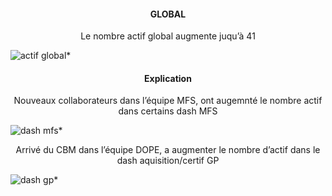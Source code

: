 <center>
#### GLOBAL
Le nombre actif global augmente juqu'à 41</center>

![actif global](module/glossaire/analyse_28062022/global_28062022.PNG)*

<center>
#### Explication

Nouveaux collaborateurs dans l'équipe MFS, ont augemnté le nombre actif dans certains dash MFS</center>

![dash mfs](module/glossaire/analyse_28062022/dash_mfs_28062022.PNG)*

<center>
Arrivé du CBM dans l'équipe DOPE, a augmenter le nombre d'actif dans le dash aquisition/certif GP
</center>

![dash gp](module/glossaire/analyse_28062022/gp_28062022.PNG)*
